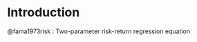 # Introduction


@fama1973risk : Two-parameter risk-return regression equation

```{=tex}
\begin{equation}
x_{im}  \equiv \frac{\text{total market value of all units of assets} i}{\text{total market value of all assets}}
\end{equation} 
\cite{black1972capital}
```
